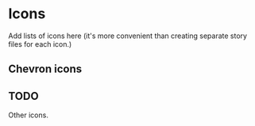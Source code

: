 

<Meta title="UI/Icons" />

# Icons

Add lists of icons here (it's more convenient than creating separate story files for each icon.)

## Chevron icons

<ChevronRightIcon />
<ChevronLeftIcon />
<ChevronDownIcon />
<ChevronUpIcon />

## TODO

Other icons.
